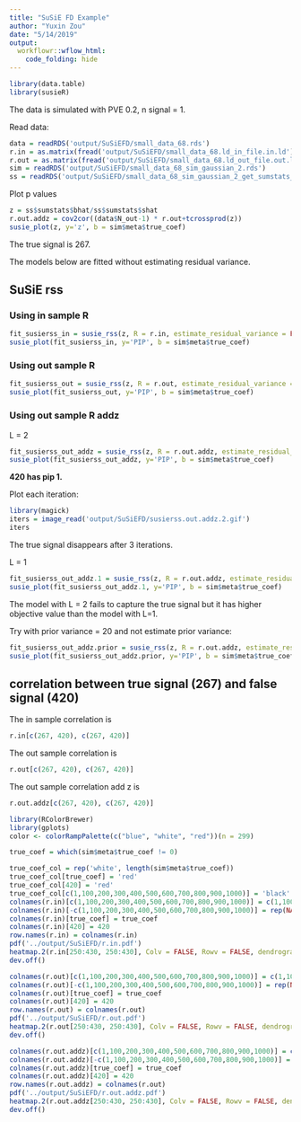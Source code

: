 ```yaml
---
title: "SuSiE FD Example"
author: "Yuxin Zou"
date: "5/14/2019"
output:   
  workflowr::wflow_html:
    code_folding: hide
---
```


```r
library(data.table)
library(susieR)
```

The data is simulated with PVE 0.2, n signal = 1.

Read data:

```r
data = readRDS('output/SuSiEFD/small_data_68.rds')
r.in = as.matrix(fread('output/SuSiEFD/small_data_68.ld_in_file.in.ld'))
r.out = as.matrix(fread('output/SuSiEFD/small_data_68.ld_out_file.out.ld'))
sim = readRDS('output/SuSiEFD/small_data_68_sim_gaussian_2.rds')
ss = readRDS('output/SuSiEFD/small_data_68_sim_gaussian_2_get_sumstats_1.rds')
```

Plot p values
```r
z = ss$sumstats$bhat/ss$sumstats$shat
r.out.addz = cov2cor((data$N_out-1) * r.out+tcrossprod(z))
susie_plot(z, y='z', b = sim$meta$true_coef)
```

The true signal is 267.

The models below are fitted without estimating residual variance.

## SuSiE rss

### Using in sample R
```r
fit_susierss_in = susie_rss(z, R = r.in, estimate_residual_variance = FALSE, L=2, lambda = 0.1, track_fit = T)
susie_plot(fit_susierss_in, y='PIP', b = sim$meta$true_coef)
```

### Using out sample R
```r
fit_susierss_out = susie_rss(z, R = r.out, estimate_residual_variance = FALSE, L=2, lambda=0.1, track_fit = T)
susie_plot(fit_susierss_out, y='PIP', b = sim$meta$true_coef)
```

### Using out sample R addz

L = 2
```r
fit_susierss_out_addz = susie_rss(z, R = r.out.addz, estimate_residual_variance = FALSE, L=2, lambda=0.1, track_fit = TRUE)
susie_plot(fit_susierss_out_addz, y='PIP', b = sim$meta$true_coef)
```

**420 has pip 1.**

Plot each iteration:
```r
library(magick)
iters = image_read('output/SuSiEFD/susierss.out.addz.2.gif')
iters
```
The true signal disappears after 3 iterations.

L = 1
```r
fit_susierss_out_addz.1 = susie_rss(z, R = r.out.addz, estimate_residual_variance = FALSE, L=1, lambda=0.1, track_fit = TRUE)
susie_plot(fit_susierss_out_addz.1, y='PIP', b = sim$meta$true_coef)
```

The model with L = 2 fails to capture the true signal but it has higher objective value than the model with L=1.

Try with prior variance = 20 and not estimate prior variance:
```r
fit_susierss_out_addz.prior = susie_rss(z, R = r.out.addz, estimate_residual_variance = FALSE, L=2, lambda=0.1, track_fit = TRUE, prior_variance = 20, estimate_prior_variance = FALSE)
susie_plot(fit_susierss_out_addz.prior, y='PIP', b = sim$meta$true_coef)
```

## correlation between true signal (267) and false signal (420)

The in sample correlation is
```r
r.in[c(267, 420), c(267, 420)]
```

The out sample correlation is
```r
r.out[c(267, 420), c(267, 420)]
```

The out sample correlation add z is
```r
r.out.addz[c(267, 420), c(267, 420)]
```


```r
library(RColorBrewer)
library(gplots)
color <- colorRampPalette(c("blue", "white", "red"))(n = 299)

true_coef = which(sim$meta$true_coef != 0)

true_coef_col = rep('white', length(sim$meta$true_coef))
true_coef_col[true_coef] = 'red'
true_coef_col[420] = 'red'
true_coef_col[c(1,100,200,300,400,500,600,700,800,900,1000)] = 'black'
colnames(r.in)[c(1,100,200,300,400,500,600,700,800,900,1000)] = c(1,100,200,300,400,500,600,700,800,900,1000)
colnames(r.in)[-c(1,100,200,300,400,500,600,700,800,900,1000)] = rep(NA, length(colnames(r.in))-11)
colnames(r.in)[true_coef] = true_coef
colnames(r.in)[420] = 420
row.names(r.in) = colnames(r.in)
pdf('../output/SuSiEFD/r.in.pdf')
heatmap.2(r.in[250:430, 250:430], Colv = FALSE, Rowv = FALSE, dendrogram = 'none', symm = TRUE, main = 'R in sample', col=color, colCol=true_coef_col[250:430],colRow = true_coef_col[250:430], density.info = 'none', trace="none", cexRow = 0.8, cexCol = 0.8)
dev.off() 

colnames(r.out)[c(1,100,200,300,400,500,600,700,800,900,1000)] = c(1,100,200,300,400,500,600,700,800,900,1000)
colnames(r.out)[-c(1,100,200,300,400,500,600,700,800,900,1000)] = rep(NA, length(colnames(r.out))-11)
colnames(r.out)[true_coef] = true_coef
colnames(r.out)[420] = 420
row.names(r.out) = colnames(r.out)
pdf('../output/SuSiEFD/r.out.pdf')
heatmap.2(r.out[250:430, 250:430], Colv = FALSE, Rowv = FALSE, dendrogram = 'none', symm = TRUE, main = 'R out sample', col=color, colCol=true_coef_col[250:430],colRow = true_coef_col[250:430], density.info = 'none', trace="none", cexRow = 0.8, cexCol = 0.8)
dev.off() 

colnames(r.out.addz)[c(1,100,200,300,400,500,600,700,800,900,1000)] = c(1,100,200,300,400,500,600,700,800,900,1000)
colnames(r.out.addz)[-c(1,100,200,300,400,500,600,700,800,900,1000)] = rep(NA, length(colnames(r.out.addz))-11)
colnames(r.out.addz)[true_coef] = true_coef
colnames(r.out.addz)[420] = 420
row.names(r.out.addz) = colnames(r.out)
pdf('../output/SuSiEFD/r.out.addz.pdf')
heatmap.2(r.out.addz[250:430, 250:430], Colv = FALSE, Rowv = FALSE, dendrogram = 'none', symm = TRUE, main = 'R out sample add z', col=color, colCol=true_coef_col[250:430],colRow = true_coef_col[250:430], density.info = 'none', trace="none", cexRow = 0.8, cexCol = 0.8)
dev.off() 
```
